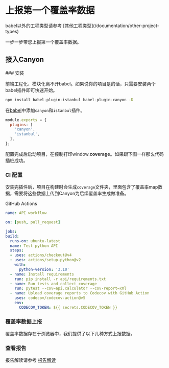 
# 上报第一个覆盖率数据

<Callout>
babel以外的工程类型请参考 [其他工程类型](/documentation/other-project-types)
</Callout>

一步一步带您上报第一个覆盖率数据。

## 接入Canyon

<Steps>
  ### 安装

  前端工程化、模块化离不开babel。如果说你的项目是的话，只需要安装两个babel插件即可快速开始。

  ```sh npm2yarn
  npm install babel-plugin-istanbul babel-plugin-canyon -D
  ```

  在[babel](https://babeljs.io/docs/config-files#configuration-file-types)中添加`canyon`和`istanbul`插件。
  ```js {3,4}
  module.exports = {
    plugins: [
      'canyon',
      'istanbul',
    ],
  };
  ```

  配置完成后启动项目，在控制打印window.__coverage__。如果跟下图一样那么代码插桩成功。

  ### CI 配置
  
  安装完插件后，项目在构建时会生成`coverage`文件夹，里面包含了覆盖率map数据，需要将这些数据上传到Canyon为后续覆盖率生成做准备。

  GitHub Actions

  ```yml
  name: API workflow

on: [push, pull_request]

jobs:
  build:
    runs-on: ubuntu-latest
    name: Test python API
    steps:
    - uses: actions/checkout@v4
    - uses: actions/setup-python@v2
      with:
        python-version: '3.10'
    - name: Install requirements
      run: pip install -r api/requirements.txt
    - name: Run tests and collect coverage
      run: pytest --cov=api.calculator --cov-report=xml
    - name: Upload coverage reports to Codecov with GitHub Action
      uses: codecov/codecov-action@v5
      env:
        CODECOV_TOKEN: ${{ secrets.CODECOV_TOKEN }}
  ```

  ### 覆盖率数据上报

  覆盖率数据存在于浏览器中，我们提供了以下几种方式上报数据。

<Cards>
  <Cards.Card
    title="UI 自动化上报"
    href="/docs/guide/built-ins/callout"
  />
  <Cards.Card
    title="手动上报"
    href="/docs/guide/built-ins/tabs"
  />
  <Cards.Card
    title="生产环境上报"
    href="/docs/guide/built-ins/steps"
  />
</Cards>

  ### 查看报告
  
  报告解读请参考 [报告解读](/documentation/report-interpretation)
</Steps>
